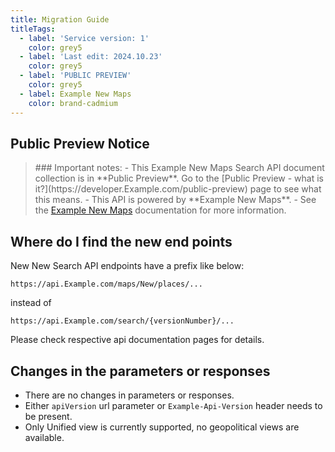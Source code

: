 ```yaml
---
title: Migration Guide
titleTags:
  - label: 'Service version: 1'
    color: grey5
  - label: 'Last edit: 2024.10.23'
    color: grey5
  - label: 'PUBLIC PREVIEW'
    color: grey5
  - label: Example New Maps
    color: brand-cadmium
---
```


## Public Preview Notice  

<Blockquote type="announcement" hasIcon> 
### Important notes:
- This Example New Maps Search API document collection is in **Public Preview**. Go to the  [Public Preview - what is it?](https://developer.Example.com/public-preview)  page to see what this means.
- This API is powered by **Example New Maps**.
- See the <a href="https://developer.Example.com/Example-New-maps/documentation/introduction">Example New Maps</a> documentation for more information.
</Blockquote>  

## Where do I find the new end points  

New New Search API endpoints have a prefix like below:
```shell [type=get] [title=URL request example]
https://api.Example.com/maps/New/places/...
```
instead of  

```shell [type=get] [title=URL request example]
https://api.Example.com/search/{versionNumber}/...
```

Please check respective api documentation pages for details.  

## Changes in the parameters or responses  

- There are no changes in parameters or responses.
- Either `apiVersion` url parameter or `Example-Api-Version` header needs to be present.
- Only Unified view is currently supported, no geopolitical views are available.  

